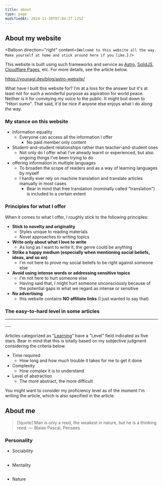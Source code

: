 ```yaml
---
title: about
type: page
modifiedAt: 2024-11-20T07:04:27.125Z
---
```


## About my website

<Balloon
  direction="right"
  content={`
  Welcome to this website all the way.
  Make yourself at home and stick around here if you like.
  `}
/>

This website is built using such frameworks and service as [Astro](https://astro.build/), [SolidJS](https://www.solidjs.com/), [Cloudflare Pages](https://pages.cloudflare.com/), etc. For more details, see the article below.

https://younagi.dev/blog/astro-website/

What have I built this website for? I'm at a loss for the answer but it's at least not for such a wonderful purpose as aspiration for world peace. Neither is it for conveying my voice to the public. It might boil down to "Hitori sumo". That said, it'd be nice if anyone else enjoys what I do along the way.

### My stance on this website

- Information equality
  - Everyone can access all the information I offer
    - No paid member only content
- Student-and-student relationships rather than teacher-and-student ones
  - Not only do I offer what I've already learnt or experienced, but also ongoing things I've been trying to do
- offering information in multiple languages
  - To broaden the scope of readers and as a way of learning languages by myself
  - I hardly ever rely on machine translation and translate articles manually in most cases
    - Bear in mind that free translation (nominally called "translation") is included to a certain extent

### Principles for what I offer

When it comes to what I offer, I roughly stick to the following principles:

- **Stick to novelty and originality**
  - Styles unique to reading materials
  - Novel approaches to writing topics
- **Write only about what I love to write**
  - As long as I want to write it, the genre could be anything
- **Strike a happy medium (especially when mentioning social beliefs, ideas, and so on)**
  - I'm not here to prove my social beliefs to be right against someone else
- **Avoid using intense words or addressing sensitive topics**
  - I'm not here to hurt someone else
  - Having said that, I might hurt someone unconsciously because of the potential gaps in what we regard as intense or sensitive
- **No advertising**
  - this website contains **NO affiliate links** (I just wanted to say that)

### The easy-to-hard level in some articles

---
<StarRating method="rating" value={3} leftEnd="Easy" rightEnd="Hard" />
---

Articles categorized as "[Learning](https://younagi.dev/blog/categories/learning/)" have a "Level" field indicated as five stars. Bear in mind that this is totally based on my subjective judgment considering the criteria below.

- Time required
  - How long and how much trouble it takes for me to get it done
- Complexity
  - How complex it is to understand
- Level of abstraction
  - The more abstract, the more difficult

You might want to consider my proficiency level as of the moment I'm writing the article, which is also specified in the article.

## About me

<Balloon
  direction="left"
  content="My motto is 'Man is a thinking reed.' by Pascal in his book, Pensses."
/>

> [!quote]
> Man is only a reed, the weakest in nature, but he is a thinking reed. ― Blaise Pascal, Pensees

### Personality

- Sociability

<StarRating
  method="spectrum"
  value={2}
  leftEnd="Introvert"
  rightEnd="Extrovert"
/>
---

- Mentality

<StarRating
  method="spectrum"
  value={4}
  leftEnd="Pessimist"
  rightEnd="Optimist"
/>
---

- Nature

<StarRating
  method="spectrum"
  value={1}
  leftEnd="Generalist"
  rightEnd="Specialist"
/>
